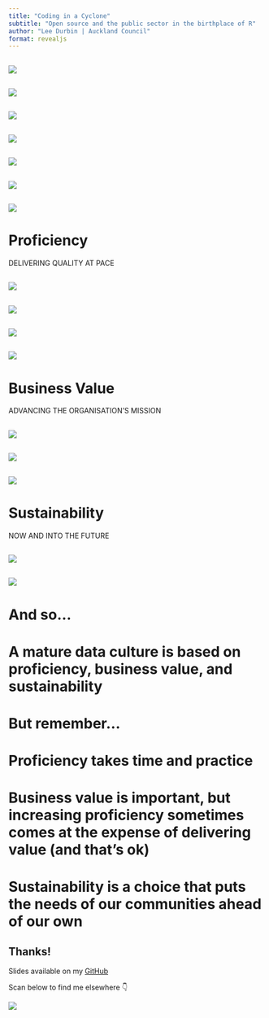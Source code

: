 ```yaml
---
title: "Coding in a Cyclone"
subtitle: "Open source and the public sector in the birthplace of R"
author: "Lee Durbin | Auckland Council"
format: revealjs
---
```


## 

![](images/welsh_flag.svg){fig-align="center"}

## 

![](images/Flag_of_New_Zealand.svg){fig-align="center"}

## 

![](images/auckland.jpg){fig-align="center"}

## 

![](images/profile_pic_preferred.png){fig-align="center"}

## 

![](images/jacinda.jpg){fig-align="center"}

## 

![](images/airport_floods.avif){fig-align="center"}

## 

![](images/cyclone.jpg){fig-align="center"}

# Proficiency

DELIVERING QUALITY AT PACE

## 

![](images/ross_ihaka.png){fig-align="center"}

## 

![](images/r4ds.jpg){fig-align="center"}

## 

![](images/is_it_worth_the_time.png){fig-align="center"}

## 

![](images/r_packages_book.png){fig-align="center"}

# Business Value

ADVANCING THE ORGANISATION'S MISSION

## 

![](images/auckland_council.jpg){fig-align="center"}

## 

![](images/pointless_box.gif){fig-align="center"}

##

![](images/FAAFO.png){fig-align="center"}

# Sustainability

NOW AND INTO THE FUTURE

##

![](images/share.jpg){fig-align="center"}

##

![](images/why_code.jpg){fig-align="center"}

# And so...

# A mature data culture is based on proficiency, business value, and sustainability

# But remember...

# Proficiency takes time and practice

# Business value is important, but increasing proficiency sometimes comes at the expense of delivering value (and that’s ok)

# Sustainability is a choice that puts the needs of our communities ahead of our own

## Thanks!

Slides available on my [GitHub](https://github.com/lddurbin/coding_in_a_cyclone)


Scan below to find me elsewhere 👇

![](images/lddurbin.png){fig-align="center"}
